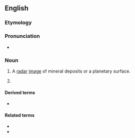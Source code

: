 ==English==

===Etymology===
{{suffix|en|radar|gram}}

===Pronunciation===
* {{IPA|/ˈɹeɪdɑɹɡɹæm/|lang=en}}

===Noun===
{{en-noun}}

# {{lb|en|planetology|geology}} A [[radar]] [[image]] of mineral deposits or a planetary surface.
# {{synonym of|radar chart|lang=en}}

====Derived terms====
* {{l|en|radargrammetry}}

====Related terms====
* {{l|en|photogram}}
* {{l|en|sonogram}}